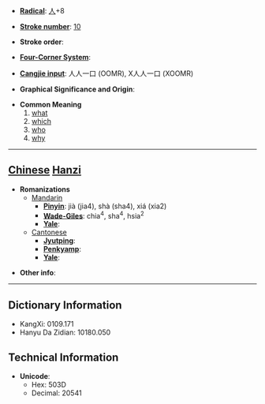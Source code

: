 * '''[[Wiktionary:Chinese radical index| Radical]]''': [[Wiktionary:Chinese radical index 人|人]]+8

* '''[[Wiktionary:Chinese total strokes index|Stroke number]]''': [[Wiktionary:Chinese total strokes index 10|10]]

* '''Stroke order''': 

* '''[[Wiktionary:Chinese four corner index|Four-Corner System]]''': 

* '''[[Wiktionary:Chinese Cangjie index|Cangjie input]]''': 人人一口 (OOMR), X人人一口 (XOOMR)

* '''Graphical Significance and Origin''': 

* '''Common Meaning'''
*#[[what]]
*# [[which]]
*# [[who]]
*# [[why]]


----

== [[Chinese]] [[Hanzi]] ==

* '''Romanizations'''
** [[Mandarin]]
*** '''[[Pinyin]]''': jià (jia4), shà (sha4), xiá (xia2)
*** '''[[Wade-Giles]]''': chia<sup>4</sup>, sha<sup>4</sup>, hsia<sup>2</sup>
*** '''[[Yale]]''': 
**[[Cantonese]]
***'''[[Jyutping]]''':
***'''[[Penkyamp]]''': 
***'''[[Yale]]''': 

* '''Other info''': 

----

== Dictionary Information ==

* KangXi: 0109.171
* Hanyu Da Zidian: 10180.050

== Technical Information ==

* '''Unicode''':
** Hex: 503D
** Decimal: 20541
